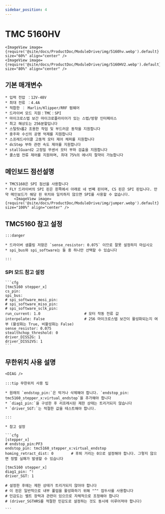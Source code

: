 ```yaml
---
sidebar_position: 4
---
```



# TMC 5160HV

    <ImageView image={require('@site/docs/ProductDoc/ModuleDrive/img/5160hv.webp').default} size="60%" align="center" />
    <ImageView image={require('@site/docs/ProductDoc/ModuleDrive/img/5160HV2.webp').default} size="80%" align="center" />



## 기본 매개변수

    * 입력 전압 ：12V-48V
    * 최대 전류 ：4.4A
    * 적합한 ： Marlin/Klipper/RRF 펌웨어
    * 드라이버 모드 지원：TMC：SPI
    * 마이크로스텝 보간 마이크로플라이어가 있는 스텝/방향 인터페이스
    * 최고 해상도는 256분할입니다
    * 스털릿চ롭2 조용한 작업 및 부드러운 동작을 지원합니다
    * 중주파 수신의 공명 억제를 지원합니다
    * 스프레드사이클 고동적 모터 제어 채퍼를 지원합니다
    * dcStep 부하 관련 속도 제어를 지원합니다
    * stallGuard2 고정밀 무센서 모터 부하 검출을 지원합니다
    * 쿨스텝 전류 제어를 지원하며, 최대 75%의 에너지 절약이 가능합니다

## 메인보드 점선설명

    * TMC5160은 SPI 점선을 사용합니다
    * FLY 드라이버의 SPI 핀은 왼쪽에서 아래로 네 번째 핀이며, CS 핀은 SPI 핀입니다. 만약 메인보드가 해당 핀 위치와 일치하지 않으면 SPI를 사용할 수 없습니다.
        <ImageView image={require('@site/docs/ProductDoc/ModuleDrive/img/jumper.webp').default} size="100%" align="center" />


## TMC5160 참고 설정

    :::danger

    * 드라이버 샘플링 저항은 `sense_resistor: 0.075` 이므로 잘못 설정하지 마십시오
    * spi_bus와 spi_software는 둘 중 하나만 선택할 수 있습니다
    
    :::

### SPI 모드 참고 설정

    ```cfg
    [tmc5160 stepper_x]
    cs_pin:
    spi_bus:
    # spi_software_mosi_pin:
    # spi_software_miso_pin:
    # spi_software_sclk_pin: 
    run_current: 1.0                    # 모터 작동 전류 값
    interpolate: False                  # 256 마이크로스텝 보간이 활성화되는지 여부 (활성화는 True, 비활성화는 False)
    sense_resistor: 0.075
    stealthchop_threshold: 0
    driver_DISS2G: 1
    driver_DISS2VS: 1
    ```

## 무한위치 사용 설명

    <DIAG />

    :::tip 무한위치 사용 팁

    * 원래의 `endstop_pin:`은 막거나 삭제해야 합니다. `endstop_pin: tmc5160_stepper_x:virtual_endstop`을 추가해야 합니다
    * `diag1_pin:`을 구성한 후 리프레시된 제한 상태는 트리거되지 않습니다
    * `driver_SGT:`는 적절한 값을 테스트해야 합니다.

    :::

    * 참고 설정

    ```cfg
    [stepper_x]
    # endstop_pin:PF3
    endstop_pin: tmc5160_stepper_x:virtual_endstop
    homing_retract_dist: 0        # 후퇴 거리는 0으로 설정해야 합니다. 그렇지 않으면 정렬 실패가 발생할 수 있습니다

    [tmc5160 stepper_x]
    diag1_pin: ^!
    driver_SGT: 1

    # 설정한 후에는 제한 상태가 트리거되지 않아야 합니다
    # 이 핀은 일반적으로 내부 풀업을 활성화하기 위해 "^" 접두사를 사용합니다
    # 민감도는 벨트 장력과 관련이 있으므로 자체적으로 조정해야 합니다
    # (driver_SGTHRS를 적절한 민감도로 설정하는 것도 동시에 이루어져야 합니다)

    ```